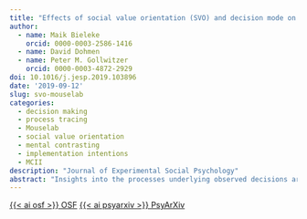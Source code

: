 ```yaml
---
title: "Effects of social value orientation (SVO) and decision mode on controlled information acquisition - A Mouselab perspective"
author:
  - name: Maik Bieleke
    orcid: 0000-0003-2586-1416
  - name: David Dohmen
  - name: Peter M. Gollwitzer
    orcid: 0000-0003-4872-2929
doi: 10.1016/j.jesp.2019.103896
date: '2019-09-12'
slug: svo-mouselab
categories:
  - decision making
  - process tracing
  - Mouselab
  - social value orientation
  - mental contrasting
  - implementation intentions
  - MCII
description: "Journal of Experimental Social Psychology"
abstract: "Insights into the processes underlying observed decisions are crucial for a comprehensive understanding of behavior. We investigate how individual social value orientation (SVO) relates to controlled information acquisition and how this relationship may be governed by intuitive versus reflective decision modes. We measure controlled information acquisition with the process tracing tool Mouselab and demonstrate its potential for advancing research on social decision-making. In two experiments, participants worked on two consecutive SVO tasks, in which they allocated points between themselves and others. Information regarding the available distributions of points had to be actively acquired by moving the mouse cursor over corresponding boxes on the screen. We observed a stable relationship between SVO and controlled information acquisition in both experiments: less selfish participants acquired more information and made more other-oriented acquisitions, and this relationship showed up in both an intuitive and a reflective decision mode. However, participants in a reflective decision mode acquired more information, their acquisitions were more strongly other-oriented, and their decisions were more prosocial compared to participants in an intuitive mode. Taken together, our results advance research on SVO by showing that non-selfish individuals invest considerable time and effort to gauge the consequences of their decisions for others, which might underlie the pervasive effects of SVO on many socially relevant behaviors. Moreover, we demonstrate how intuitive versus reflective decision modes can alter controlled information acquisition. Finally, our results illustrate that Mouselab is a simple-to-use and versatile tool for tracing cognitive processes underlying social psychological phenomena."
---
```


<a class="btn btn-dark rounded-pill" href="https://osf.io/qa8wr/" role="button">{{< ai osf >}} OSF</a> <a class="btn btn-dark rounded-pill" href="https://psyarxiv.com/fmtdu/" role="button">{{< ai psyarxiv >}} PsyArXiv</a>
